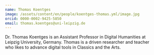 ```yaml
---
name: Thomas Koentges
image: /assets/content/en/people/koentges-thomas.yml/image.jpg
orcid: 0000-0002-9425-5850
email: thomas.koentges@uni-leipzig.de
---
```

Dr. Thomas Koentges is an Assistant Professor in Digital Humanities at Leipzig University, Germany. Thomas is a driven researcher and teacher who likes to advance digital tools in Classics and the Arts.
